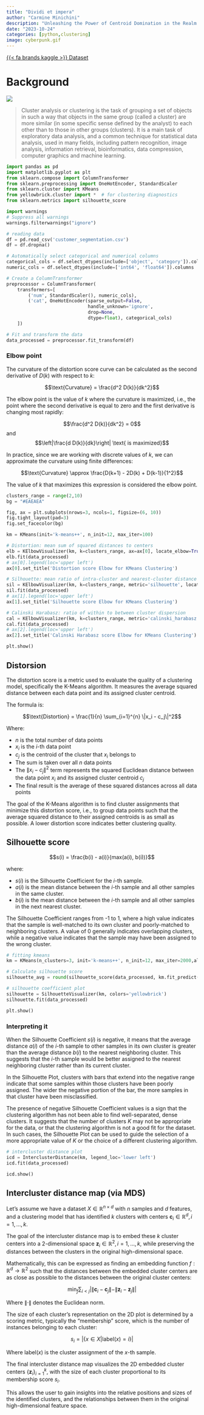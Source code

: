 ```yaml
---
title: "Dividi et impera"
author: "Carmine Minichini"
description: "Unleashing the Power of Centroid Domination in the Realm of Clustering"
date: "2023-10-24"
categories: [python,clustering]
image: cyberpunk.gif
---
```


[{{< fa brands kaggle >}} Dataset](https://www.kaggle.com/datasets/vishakhdapat/customer-segmentation-clustering){.btn}

# Background

![](https://scitechdaily.com/images/Black-Hole-Concentration-in-NGC-6397.gif)

> Cluster analysis or clustering is the task of grouping a set of objects in such a way that objects in the same group (called a cluster) are more similar (in some specific sense defined by the analyst) to each other than to those in other groups (clusters). It is a main task of exploratory data analysis, and a common technique for statistical data analysis, used in many fields, including pattern recognition, image analysis, information retrieval, bioinformatics, data compression, computer graphics and machine learning.

```python
import pandas as pd
import matplotlib.pyplot as plt
from sklearn.compose import ColumnTransformer
from sklearn.preprocessing import OneHotEncoder, StandardScaler
from sklearn.cluster import KMeans
from yellowbrick.cluster import *  # for clustering diagnostics
from sklearn.metrics import silhouette_score

import warnings
# Suppress all warnings
warnings.filterwarnings("ignore")

# reading data
df = pd.read_csv('customer_segmentation.csv')
df = df.dropna()

# Automatically select categorical and numerical columns
categorical_cols = df.select_dtypes(include=['object', 'category']).columns
numeric_cols = df.select_dtypes(include=['int64', 'float64']).columns

# Create a ColumnTransformer
preprocessor = ColumnTransformer(
    transformers=[
        ('num', StandardScaler(), numeric_cols),
        ('cat', OneHotEncoder(sparse_output=False, 
                              handle_unknown='ignore', 
                              drop=None,
                              dtype=float), categorical_cols)
    ])

# Fit and transform the data
data_processed = preprocessor.fit_transform(df)
```

### Elbow point

The curvature of the distortion score curve can be calculated as the second derivative of $D(k)$ with respect to $k$:

$$\text{Curvature} = \frac{d^2 D(k)}{dk^2}$$

The elbow point is the value of $k$ where the curvature is maximized, i.e., the point where the second derivative is equal to zero and the first derivative is changing most rapidly:

$$\frac{d^2 D(k)}{dk^2} = 0$$ and $$\left|\frac{d D(k)}{dk}\right| \text{ is maximized}$$

In practice, since we are working with discrete values of $k$, we can approximate the curvature using finite differences:

$$\text{Curvature} \approx \frac{D(k+1) - 2D(k) + D(k-1)}{1^2}$$

The value of $k$ that maximizes this expression is considered the elbow point.


```python

clusters_range = range(2,10)
bg = "#EAEAEA"

fig, ax = plt.subplots(nrows=3, ncols=1, figsize=(6, 10))
fig.tight_layout(pad=3)
fig.set_facecolor(bg)

km = KMeans(init='k-means++', n_init=12, max_iter=100)

# Distortion: mean sum of squared distances to centers
elb = KElbowVisualizer(km, k=clusters_range, ax=ax[0], locate_elbow=True,n_jobs=1)
elb.fit(data_processed)
# ax[0].legend(loc='upper left')
ax[0].set_title('Distortion score Elbow for KMeans Clustering')

# Silhouette: mean ratio of intra-cluster and nearest-cluster distance
sil = KElbowVisualizer(km, k=clusters_range, metric='silhouette', locate_elbow=True, ax=ax[1],n_jobs=1)
sil.fit(data_processed)
# ax[1].legend(loc='upper left')
ax[1].set_title('Silhouette score Elbow for KMeans Clustering')

# Calinski Harabasz: ratio of within to between cluster dispersion
cal = KElbowVisualizer(km, k=clusters_range, metric='calinski_harabasz', locate_elbow=True, ax=ax[2],n_jobs=1)
cal.fit(data_processed)
# ax[2].legend(loc='upper left')
ax[2].set_title('Calinski Harabasz score Elbow for KMeans Clustering')

plt.show()

```

## Distorsion

The distortion score is a metric used to evaluate the quality of a clustering model, specifically the K-Means algorithm. It measures the average squared distance between each data point and its assigned cluster centroid.

The formula is:

$$\text{Distortion} = \frac{1}{n} \sum_{i=1}^{n} \|x_i - c_j\|^2$$

Where:

-   $n$ is the total number of data points
-   $x_i$ is the $i$-th data point
-   $c_j$ is the centroid of the cluster that $x_i$ belongs to
-   The sum is taken over all $n$ data points
-   The $\|x_i - c_j\|^2$ term represents the squared Euclidean distance between the data point $x_i$ and its assigned cluster centroid $c_j$
-   The final result is the average of these squared distances across all data points

The goal of the K-Means algorithm is to find cluster assignments that minimize this distortion score, i.e., to group data points such that the average squared distance to their assigned centroids is as small as possible. A lower distortion score indicates better clustering quality.

## Silhouette score

$$s(i) = \frac{b(i) - a(i)}{max(a(i), b(i))}$$

where:

-   $s(i)$ is the Silhouette Coefficient for the $i$-th sample.
-   $a(i)$ is the mean distance between the $i$-th sample and all other samples in the same cluster.
-   $b(i)$ is the mean distance between the $i$-th sample and all other samples in the next nearest cluster.

The Silhouette Coefficient ranges from -1 to 1, where a high value indicates that the sample is well-matched to its own cluster and poorly-matched to neighboring clusters. A value of 0 generally indicates overlapping clusters, while a negative value indicates that the sample may have been assigned to the wrong cluster.

```python
# fitting kmeans
km = KMeans(n_clusters=3, init='k-means++', n_init=12, max_iter=2000,algorithm="elkan")

# Calculate silhouette score
silhouette_avg = round(silhouette_score(data_processed, km.fit_predict(data_processed)), 4)

# silhouette coefficient plot
silhouette = SilhouetteVisualizer(km, colors='yellowbrick')
silhouette.fit(data_processed)

plt.show()
```

### Interpreting it

When the Silhouette Coefficient $s(i)$ is negative, it means that the average distance $a(i)$ of the $i$-th sample to other samples in its own cluster is greater than the average distance $b(i)$ to the nearest neighboring cluster. This suggests that the $i$-th sample would be better assigned to the nearest neighboring cluster rather than its current cluster.

In the Silhouette Plot, clusters with bars that extend into the negative range indicate that some samples within those clusters have been poorly assigned. The wider the negative portion of the bar, the more samples in that cluster have been misclassified.

The presence of negative Silhouette Coefficient values is a sign that the clustering algorithm has not been able to find well-separated, dense clusters. It suggests that the number of clusters $K$ may not be appropriate for the data, or that the clustering algorithm is not a good fit for the dataset. In such cases, the Silhouette Plot can be used to guide the selection of a more appropriate value of $K$ or the choice of a different clustering algorithm.


```python

# intercluster distance plot
icd = InterclusterDistance(km, legend_loc='lower left')
icd.fit(data_processed)

icd.show()
```

## Intercluster distance map (via MDS)

Let's assume we have a dataset $X \in \mathbb{R}^{n \times d}$ with $n$ samples and $d$ features, and a clustering model that has identified $k$ clusters with centers $\mathbf{c}_i \in \mathbb{R}^d, i=1,\dots,k$.

The goal of the intercluster distance map is to embed these $k$ cluster centers into a 2-dimensional space $\mathbf{z}_i \in \mathbb{R}^2, i=1,\dots,k$, while preserving the distances between the clusters in the original high-dimensional space.

Mathematically, this can be expressed as finding an embedding function $f: \mathbb{R}^d \rightarrow \mathbb{R}^2$ such that the distances between the embedded cluster centers are as close as possible to the distances between the original cluster centers:

$$\min_{f} \sum_{i<j} \left| \|\mathbf{c}_i - \mathbf{c}_j\| - \|\mathbf{z}_i - \mathbf{z}_j\| \right|$$

Where $\|\cdot\|$ denotes the Euclidean norm.

The size of each cluster's representation on the 2D plot is determined by a scoring metric, typically the "membership" score, which is the number of instances belonging to each cluster:

$$s_i = |\{x \in X | \text{label}(x) = i\}|$$

Where $\text{label}(x)$ is the cluster assignment of the $x$-th sample.

The final intercluster distance map visualizes the 2D embedded cluster centers $\{\mathbf{z}_i\}_{i=1}^k$, with the size of each cluster proportional to its membership score $s_i$.

This allows the user to gain insights into the relative positions and sizes of the identified clusters, and the relationships between them in the original high-dimensional feature space.
